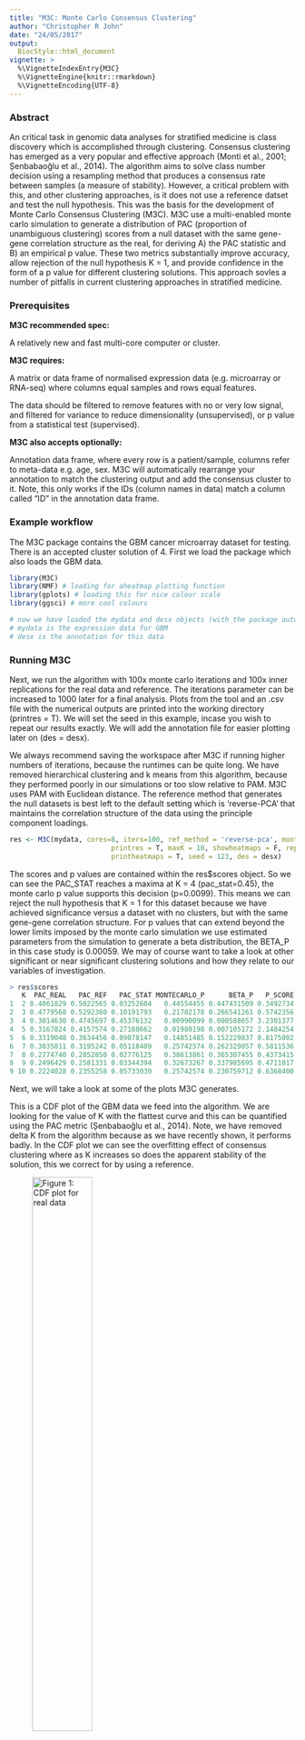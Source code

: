 ```yaml
---
title: "M3C: Monte Carlo Consensus Clustering"
author: "Christopher R John"
date: "24/05/2017"
output: 
  BiocStyle::html_document
vignette: >
  %\VignetteIndexEntry{M3C}
  %\VignetteEngine{knitr::rmarkdown}
  %\VignetteEncoding{UTF-8}  
---
```


### Abstract

An critical task in genomic data analyses for stratified medicine is class discovery which is accomplished through clustering. Consensus clustering has emerged as a very popular and effective approach (Monti et al., 2001; Șenbabaoğlu et al., 2014). The algorithm aims to solve class number decision using a resampling method that produces a consensus rate between samples (a measure of stability). However, a critical problem with this, and other clustering approaches, is it does not use a reference datset and test the null hypothesis. This was the basis for the development of Monte Carlo Consensus Clustering (M3C). M3C use a multi-enabled monte carlo simulation to generate a distribution of PAC (proportion of unambiguous clustering) scores from a null dataset with the same gene-gene correlation structure as the real, for deriving A) the PAC statistic and B) an empirical p value. These two metrics substantially improve accuracy, allow rejection of the null hypothesis K = 1, and provide confidence in the form of a p value for different clustering solutions. This approach sovles a number of pitfalls in current clustering approaches in stratified medicine.

### Prerequisites

**M3C recommended spec:**

A relatively new and fast multi-core computer or cluster.

**M3C requires:**   

A matrix or data frame of normalised expression data (e.g. microarray or RNA-seq) where columns equal samples and rows equal features.

The data should be filtered to remove features with no or very low signal, and filtered for variance to reduce dimensionality (unsupervised), or p value from a statistical test (supervised).

**M3C also accepts optionally:**

Annotation data frame, where every row is a patient/sample, columns refer to meta-data e.g. age, sex. M3C will automatically rearrange your annotation to match the clustering output and add the consensus cluster to it. Note, this only works if the IDs (column names in data) match a column called "ID" in the annotation data frame.

### Example workflow

The M3C package contains the GBM cancer microarray dataset for testing. There is an accepted cluster solution of 4. First we load the package which also loads the GBM data.

```r
library(M3C)
library(NMF) # loading for aheatmap plotting function
library(gplots) # loading this for nice colour scale
library(ggsci) # more cool colours

# now we have loaded the mydata and desx objects (with the package automatically)
# mydata is the expression data for GBM
# desx is the annotation for this data
```

### Running M3C

Next, we run the algorithm with 100x monte carlo iterations and 100x inner replications for the real data and reference. The iterations parameter can be increased to 1000 later for a final analysis. Plots from the tool and an .csv file with the numerical outputs are printed into the working directory (printres = T). We will set the seed in this example, incase you wish to repeat our results exactly. We will add the annotation file for easier plotting later on (des = desx).

We always recommend saving the workspace after M3C if running higher numbers of iterations, because the runtimes can be quite long. We have removed hierarchical clustering and k means from this algorithm, because they performed poorly in our simulations or too slow relative to PAM. M3C uses PAM with Euclidean distance. The reference method that generates the null datasets is best left to the default setting which is 'reverse-PCA' that maintains the correlation structure of the data using the principle component loadings.

```r
res <- M3C(mydata, cores=8, iters=100, ref_method = 'reverse-pca', montecarlo = T,
                         printres = T, maxK = 10, showheatmaps = F, repsreal = 100, repsref = 100,
                         printheatmaps = T, seed = 123, des = desx)
```

The scores and p values are contained within the res$scores object. So we can see the PAC_STAT reaches a maxima at K = 4 (pac_stat=0.45), the monte carlo p value supports this decision (p=0.0099). This means we can reject the null hypothesis that K = 1 for this dataset because we have achieved significance versus a dataset with no clusters, but with the same gene-gene correlation structure. For p values that can extend beyond the lower limits imposed by the monte carlo simulation we use estimated parameters from the simulation to generate a beta distribution, the BETA_P in this case study is 0.00059. We may of course want to take a look at other significant or near significant clustering solutions and how they relate to our variables of investigation.

```r
> res$scores
   K  PAC_REAL   PAC_REF   PAC_STAT MONTECARLO_P      BETA_P   P_SCORE
1  2 0.4861829 0.5022565 0.03252604   0.44554455 0.447431509 0.3492734
2  3 0.4779568 0.5292380 0.10191793   0.21782178 0.266541261 0.5742356
3  4 0.3014630 0.4745697 0.45376132   0.00990099 0.000588657 3.2301377
4  5 0.3167824 0.4157574 0.27188662   0.01980198 0.007105172 2.1484254
5  6 0.3319048 0.3634456 0.09078147   0.14851485 0.152229837 0.8175002
6  7 0.3035811 0.3195242 0.05118409   0.25742574 0.262329057 0.5811536
7  8 0.2774740 0.2852850 0.02776125   0.38613861 0.365307455 0.4373415
8  9 0.2496429 0.2581331 0.03344394   0.32673267 0.337985695 0.4711017
9 10 0.2224028 0.2355258 0.05733030   0.25742574 0.230759712 0.6368400
```

Next, we will take a look at some of the plots M3C generates.  

This is a CDF plot of the GBM data we feed into the algorithm. We are looking for the value of K with the flattest curve and this can be quantified using the PAC metric (Șenbabaoğlu et al., 2014). Note, we have removed delta K from the algorithm because as we have recently shown, it performs badly. In the CDF plot we can see the overfitting effect of consensus clustering where as K increases so does the apparent stability of the solution, this we correct for by using a reference.
\newline  
  
![*Figure 1: CDF plot for real data*](CDF.png){width=50%}

This figure below is the PAC score, we can see an elbow at K = 4 which is suggestive this is the best K. However, we are not able to quantify how confident we are in this value without comparison versus a null dataset. Indeed, this may just be random noise.

![*Figure 2: PAC score for real data*](PACscore.png){width=40%}

We then derive the PAC statistic which takes into account the reference PAC scores. This metric should be used instead of the PAC score for deciding class number, where the maxima is the number of clusters in the data. In this example it is 4. Note, the biology is of course important as well, so we may want to have a look at K = 5.

![*Figure 3: PAC Statistic*](pacdiff.png){width=40%}

Finally we calculate a p value from the distribution. This adds a measure of confidence to the PAC statistic and can be used to support arguments there is genuine structure in the data opposed to just noise. If p values do not reach significance it is implying the dataset is more similar to random data. In the GBM dataset we can see K = 4 and K = 5 reach signfiicance with an alpha of 0.05 and K = 4 is the most significant.

![*Figure 4: Empirical p values*](pscore.png){width=40%}

Now we are convinced there are 4 clusters within this dataset which are not likely simply to have occurred by chance alone we can turn to examine the output objects that M3C generates. These facilitate clustering and heatmap rendering for publication.

### Understanding M3C outputs

The first 3 lines below extract the expression data and the annotation data from the results object after running M3C. If we wanted to extract the data for 5 clusters, we would simply replace in 4 in the below lines to 5 (and so on). We scale the data here row wise according to z-score prior to some light compression for visualisation purposes in the heatmap. Remember to set Colv = NA for heatmap plotting because we have already ordered the data column or samplewise, M3C does that for you.

```r
# get the data out of the results list (by using $ - dollar sign)
data <- res$allresults[[4]]$ordered_data # this is the data
annon <- res$allresults[[4]]$ordered_annotation # this is the annotation
ccmatrix <- res$allresults[[4]]$consensus_matrix # this is the consensus matrix

# normalise and scale the data
data <- t(scale(t(data))) # z-score normalise each row (feature)
data <- apply(data, 2, function(x) ifelse(x > 4, 4, x)) # compress data within range
data <- apply(data, 2, function(x) ifelse(x < -4, -4, x)) # compress data within range

# get some cool colour palettes from the ggsci package and RColourBrewer
ann_colors <- ggsci::pal_startrek("uniform")(4) # star trek palette
ann_colors2 <- ggsci::pal_futurama()(4) # futurama palette
pal <- rev(colorRampPalette(RColorBrewer::brewer.pal(10, "RdBu"))(256))
NMF::aheatmap(data, annCol = annon, scale = 'row', Colv = NA, distfun = 'pearson', 
         color = gplots::bluered(256), annColors = list(class=ann_colors, consensuscluster=ann_colors2))

```

![*Figure 5: aheatmap of GBM consensus clusters with tumour classification *](aheatmapGBMfour-cropped-vin.png){width=70%}

The last thing we may want to do for publications is print the consensus matrix for our optimal clustering solution (K = 4), this should be quite crisp reflecting the flat distribution of the CDF. Note, we could have printed all the consensus heatmaps into the current directory using 'printheatmaps = T', however, in this case we will show how to extract the matrix, cluster and render it with the aheatmap function from the NMF package. We can see in this heatmap of the consensus matrix the clusters look quite clear supporting our view that there is 4 clusters.

```r
# time to plot the consensus matrix for the optimal cluster decision
ccmatrix <- res$allresults[[4]]$consensus_matrix # pull out the consensus matrix from the k = 4 object
pal <- rev(colorRampPalette(RColorBrewer::brewer.pal(9, "Reds"))(256)) # get some nice colours
NMF::aheatmap(ccmatrix, annCol = annon, Colv = NA, Rowv = NA, color = rev(pal), scale = 'none') # plot the heatmap
```

![*Figure 6: aheatmap of GBM consensus matrix *](aheatmapconsensusmatrix-vin-adj.png){width=56%}

So we have now covered the basic use of M3C. Generally we recommend complexheatmap for rendering of heatmaps as it is more customisable for publications, however, aheatmap (from the NMF package) is also nice and easy to use. 

Happy cluster hunting!

We will now turn to an extra function of the package, which can be used for benchmarking clustering tools.

### Generating simulated data

We have included a function for generating simulated data as part of the package to test clustering algorithms. This cluster simulator is simple to use. This simulator, using the code below, generates a dataset with 225 samples, 900 features, a radius cut-off for the initial square of 8, a cluster number of 4, a seperation of clusters of 0.75, and a degree of noise added to each co-ordinate of 0.025. After running, a PCA will print of the data so we can visualise the 4 clusters in principle component space.

```r
  res <- clustersim(225, 900, 8, 4, 0.75, 0.025, print = T, seed=123)
  sim <- res$simulated_data # we extract the simulated data from the results list
  mydata <- as.data.frame(sim) # convert to data frame
```

![*Figure 7: PCA of a 4 cluster simulated dataset *](PCAsim.png){width=42%}

We can now run M3C to evaluate the clusters in this well seperated example.

```r
res <- M3C(mydata, cores=8, iters=100, ref_method = 'reverse-pca', montecarlo = T,
                         printres = F, maxK = 10, showheatmaps = F, repsreal = 100, repsref = 100,
                         printheatmaps = F, seed = 123)
```

Now let's take a look at the results. We can see in the below example why the monte carlo p value method falls down when the clusters are very well seperated (which usually they are not in real datasets). We can see the monte carlo p value has hit a minimum for K=4 or K=5, we could solve this by more iterations, but another way is just to use the beta distribution to estimate the p value. In this below example either the PAC-statistic or beta-p value would suffice for identifying the correct number of clusters as K=4 in reality.

```r
   K  PAC_REAL   PAC_REF   PAC_STAT MONTECARLO_P       BETA_P    P_SCORE
1  2 0.4007448 0.4625918  0.1435201   0.42574257 3.933832e-01  0.4051842
2  3 0.3856865 0.3446665 -0.1124478   0.59405941 6.429476e-01  0.1918244
3  4 0.0000001 0.3194117 14.9768212   0.00990099 5.355499e-69 68.2712001
4  5 0.1208441 0.2659278  0.7887233   0.00990099 9.068126e-04  3.0424825
5  6 0.1640220 0.2209796  0.2980697   0.10891089 8.625574e-02  1.0642120
6  7 0.1797280 0.2075664  0.1440067   0.14851485 1.598063e-01  0.7964060
7  8 0.1703368 0.1887970  0.1028945   0.22772277 2.337410e-01  0.6312650
8  9 0.1364421 0.1691964  0.2151592   0.07920792 7.384395e-02  1.1316851
9 10 0.1281844 0.1528816  0.1761940   0.11881188 9.367458e-02  1.0283783
```

![*Figure 8: P values for 4 cluster simulated dataset *](pscore2.png){width=40%}

![*Figure 9: PAC-statistic for 4 cluster simulated dataset *](pacdiff2.png){width=37.5%}

### Conclusions

In this tutorial, we have seen that M3C can provide statistical validation of clustering results as well as using relative scores. Although our monte carlo approach is computationally expensive, this is justified by 3 reasons; 1) increased performance relative to other methods, 2) the ability to reject the null hypothesis, 3) To assess confidence of the results using a p value instead of a relative score. In our studies of real data, we have seen M3C effectively drives class discovery throughout different stratified medicine projects.

### References

Davis, Richard, and Sidney Resnick. "Tail estimates motivated by extreme value theory." The Annals of Statistics (1984): 1467-1487.

Monti, Stefano, et al. "Consensus clustering: a resampling-based method for class discovery and visualization of gene expression microarray data." Machine learning 52.1 (2003): 91-118.

Șenbabaoğlu, Yasin, George Michailidis, and Jun Z. Li. "Critical limitations of consensus clustering in class discovery." Scientific reports 4 (2014): 6207.



